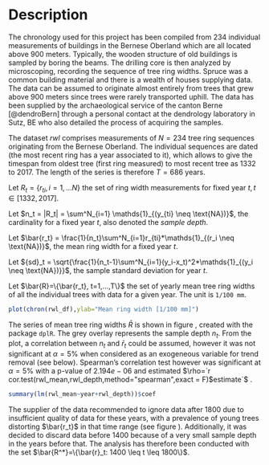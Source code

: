 # Description

The chronology used for this project has been compiled from 234 individual measurements of buildings in the Bernese Oberland which are all located above 900 meters. Typically, the wooden structure of old buildings is sampled by boring the beams. The drilling core is then analyzed by microscoping, recording the sequence of tree ring widths. Spruce was a common building material and there is a wealth of houses supplying data. The data can be assumed to originate almost entirely from trees that grew above 900 meters since trees were rarely transported uphill. The data has been supplied by the archaeological service of the canton Berne [@dendroBern] through a personal contact at the dendrology laboratory in Sutz, BE who also detailed the process of acquiring the samples.

The dataset $rwl$ comprises measurements of $N=234$ tree ring sequences originating from the Bernese Oberland. The individual sequences are dated (the most recent ring has a year associated to it), which allows to give the timespan from oldest tree (first ring measured) to most recent tree as 1332 to 2017. The length of the series is therefore $T=686$ years.

Let $R_t = \{r_{ti}, i=1,...N\}$ the set of ring width measurements for fixed year $t, t \in [1332,2017]$.

Let $n_t = |R_t| = \sum^N_{i=1} \mathds{1}_{(y_{ti} \neq \text{NA})}$, the cardinality for a fixed year $t$, also denoted the *sample depth*.

Let $\bar{r_t} = \frac{1}{n_t}\sum^N_{i=1}r_{ti}*\mathds{1}_{(r_i \neq \text{NA})}$, the mean ring width for a fixed year $t$.

Let ${sd}_t = \sqrt{\frac{1}{n_t-1}\sum^N_{i=1}(y_i-x_t)^2*\mathds{1}_{(y_i \neq \text{NA})}}$, the sample standard deviation for year $t$.

Let $\bar{R}=\{\bar{r_t}, t=1,...,T\}$ the set of yearly mean tree ring widths of all the individual trees with data for a given year. The unit is `1/100 mm`.

```r
plot(chron(rwl_df),ylab="Mean ring width [1/100 mm]")
```

The series of mean tree ring widths $\bar{R}$ is shown in figure \ref{fig:originalseries}, created with the package `dplR`. The grey overlay represents the sample depth $n_t$. From the plot, a correlation between $n_t$ and $\bar{r}_t$ could be assumed, however it was not significant at $\alpha=5\%$ when considered as an exogeneous variable for trend removal (see below). Spearman's correlation test however was significant at $\alpha=5\%$ with a p-value of $2.194e-06$ and estimated $\rho=`r cor.test(rwl_mean,rwl_depth,method="spearman",exact = F)$estimate`$ .

```r
summary(lm(rwl_mean~year+rwl_depth))$coef
```



The supplier of the data recommended to ignore data after 1800 due to insufficient quality of data for these years, with a prevalence of young trees distorting $\bar{r_t}$ in that time range (see figure \ref{fig:originalseries}). Additionally, it was decided to discard data before 1400 because of a very small sample depth in the years before that. The analysis has therefore been conducted with the set $\bar{R^*}=\{\bar{r}_t: 1400 \leq t \leq 1800\}$.
